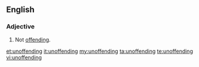 ==English==

===Adjective===
{{en-adj}}

# Not [[offending]].

[[et:unoffending]]
[[it:unoffending]]
[[my:unoffending]]
[[ta:unoffending]]
[[te:unoffending]]
[[vi:unoffending]]